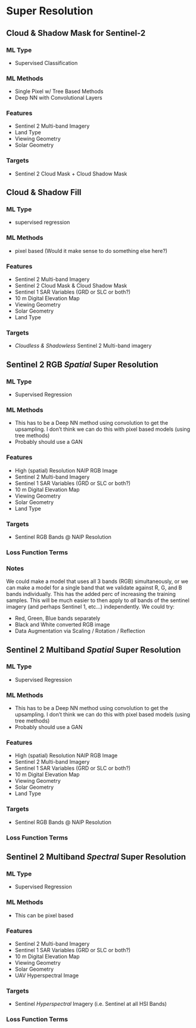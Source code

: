 # Super Resolution

## Cloud & Shadow Mask for Sentinel-2

### ML Type

- Supervised Classification

### ML Methods

- Single Pixel w/ Tree Based Methods 
- Deep NN with Convolutional Layers

### Features

- Sentinel 2 Multi-band Imagery 
- Land Type 
- Viewing Geometry 
- Solar Geometry

### Targets

- Sentinel 2 Cloud Mask + Cloud Shadow Mask

## Cloud & Shadow Fill

### ML Type

- supervised regression

### ML Methods

- pixel based (Would it make sense to do something else here?)

### Features

- Sentinel 2 Multi-band Imagery 
- Sentinel 2 Cloud Mask & Cloud Shadow Mask 
- Sentinel 1 SAR Variables (GRD or SLC or both?)
- 10 m Digital Elevation Map
- Viewing Geometry 
- Solar Geometry
- Land Type

### Targets

- *Cloudless & Shadowless* Sentinel 2 Multi-band imagery 

## Sentinel 2 RGB *Spatial* Super Resolution

### ML Type

- Supervised Regression

### ML Methods

- This has to be a Deep NN method using convolution to get the upsampling. I don't think we can do this with pixel based models (using tree methods)
- Probably should use a GAN

### Features

- High (spatial) Resolution NAIP RGB Image
- Sentinel 2 Multi-band Imagery 
- Sentinel 1 SAR Variables (GRD or SLC or both?)
- 10 m Digital Elevation Map
- Viewing Geometry 
- Solar Geometry
- Land Type

### Targets

- Sentinel RGB Bands @ NAIP Resolution

### Loss Function Terms

### Notes

We could make a model that uses all 3 bands (RGB) simultaneously, or we can make a model for a single band that we validate against R, G, and B bands individually. This has the added perc of increasing the training samples. This will be much easier to then apply to *all* bands of the sentinel imagery (and perhaps Sentinel 1, etc...)  independently. We could try:

- Red, Green, Blue bands separately 
- Black and White converted RGB image
- Data Augmentation via Scaling / Rotation / Reflection

## Sentinel 2 Multiband *Spatial* Super Resolution

### ML Type

- Supervised Regression

### ML Methods

- This has to be a Deep NN method using convolution to get the upsampling. I don't think we can do this with pixel based models (using tree methods)
- Probably should use a GAN

### Features

- High (spatial) Resolution NAIP RGB Image
- Sentinel 2 Multi-band Imagery 
- Sentinel 1 SAR Variables (GRD or SLC or both?)
- 10 m Digital Elevation Map
- Viewing Geometry 
- Solar Geometry
- Land Type

### Targets

- Sentinel RGB Bands @ NAIP Resolution

### Loss Function Terms


## Sentinel 2 Multiband *Spectral* Super Resolution

### ML Type

- Supervised Regression

### ML Methods

- This can be pixel based

### Features

- Sentinel 2 Multi-band Imagery 
- Sentinel 1 SAR Variables (GRD or SLC or both?)
- 10 m Digital Elevation Map
- Viewing Geometry 
- Solar Geometry
- UAV Hyperspectral Image

### Targets

- Sentinel *Hyperspectral*  Imagery (i.e. Sentinel at all HSI Bands)

### Loss Function Terms

